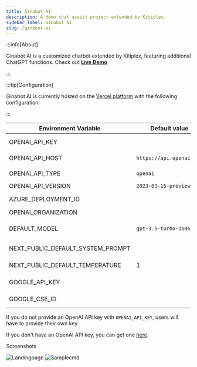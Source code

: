 ```yaml
---
title: Ginabot AI
description: A demo chat assist project extended by Kitiplex.
sidebar_label: Ginabot AI
slug: /ginabot-ai
---
```




:::info[About]

Ginabot AI is a customized chatbot extended by Kitiplex, featuring additional ChatGPT functions.
Check out **[Live Demo](https://gina-x.vercel.app)**

:::

:::tip[Configuration]

Ginabot AI is currently hosted on the [Vercel platform](https://vercel.com/) with the following configuration:

:::

| Environment Variable              | Default value                  | Description                                                                                                                               |
| --------------------------------- | ------------------------------ | ----------------------------------------------------------------------------------------------------------------------------------------- |
| OPENAI_API_KEY                    |                                | The default API key used for authentication with OpenAI                                                                                   |
| OPENAI_API_HOST                   | `https://api.openai.com`       | The base url, for Azure use `https://<endpoint>.openai.azure.com`                                                                         |
| OPENAI_API_TYPE                   | `openai`                       | The API type, options are `openai` or `azure`                                                                                             |
| OPENAI_API_VERSION                | `2023-03-15-preview`           | Only applicable for Azure OpenAI                                                                                                          |
| AZURE_DEPLOYMENT_ID               |                                | Needed when Azure OpenAI, Ref [Azure OpenAI API](https://learn.microsoft.com/zh-cn/azure/cognitive-services/openai/reference#completions) |
| OPENAI_ORGANIZATION               |                                | Your OpenAI organization ID                                                                                                               |
| DEFAULT_MODEL                     | `gpt-3.5-turbo-1106`                | The default model to use on new conversations, for Azure use `gpt-35-turbo`                                                               |
| NEXT_PUBLIC_DEFAULT_SYSTEM_PROMPT |                              | The default system prompt to use on new conversations                                                                                     |
| NEXT_PUBLIC_DEFAULT_TEMPERATURE   | 1                              | The default temperature to use on new conversations                                                                                       |
| GOOGLE_API_KEY                    |                                | See [Custom Search JSON API documentation][GCSE]                                                                                          |
| GOOGLE_CSE_ID                     |                                | See [Custom Search JSON API documentation][GCSE]                                                                                          |

If you do not provide an OpenAI API key with `OPENAI_API_KEY`, users will have to provide their own key.

If you don't have an OpenAI API key, you can get one [here](https://platform.openai.com/account/api-keys).

Screenshots

![Landingpage](./img/Screenshot_land.png)
![Samplecmd](./img/Screenshot_cm.png)